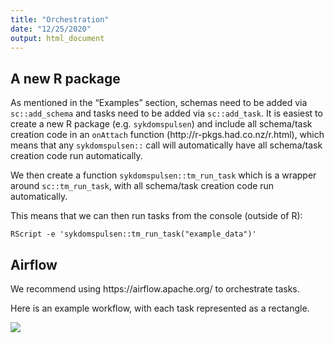 ```yaml
---
title: "Orchestration"
date: "12/25/2020"
output: html_document
---
```



## A new R package

As mentioned in the "Examples" section, schemas need to be added via `sc::add_schema` and tasks need to be added via `sc::add_task`. It is easiest to create a new R package (e.g. `sykdomspulsen`) and include all schema/task creation code in an `onAttach` function (http://r-pkgs.had.co.nz/r.html), which means that any `sykdomspulsen::` call will automatically have all schema/task creation code run automatically.

We then create a function `sykdomspulsen::tm_run_task` which is a wrapper around `sc::tm_run_task`, with all schema/task creation code run automatically.

This means that we can then run tasks from the console (outside of R):

```
RScript -e 'sykdomspulsen::tm_run_task("example_data")'
```

## Airflow

We recommend using https://airflow.apache.org/ to orchestrate tasks.

Here is an example workflow, with each task represented as a rectangle.

![](images/airflow.png)